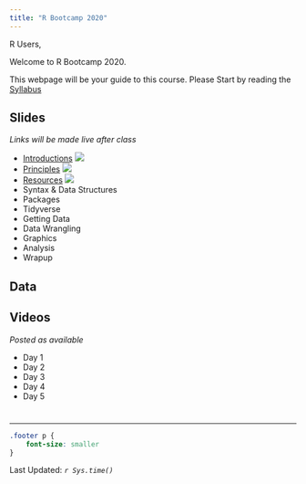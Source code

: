 ```yaml
---
title: "R Bootcamp 2020"
---
```


R Users, 

Welcome to R Bootcamp 2020.  

This webpage will be your guide to this course. Please Start by reading the 
[Syllabus](syllabus.html)


## Slides

*Links will be made live after class*

* [Introductions](00-Introductions.html) [![](images/pdf.png)](pdf/Introductions.pdf)
* [Principles](01-Principles.html) [![](images/pdf.png)](pdf/Principles.pdf)
* [Resources](02-Resources.html) [![](images/pdf.png)](pdf/Resources.pdf)
* Syntax & Data Structures
* Packages
* Tidyverse
* Getting Data
* Data Wrangling
* Graphics
* Analysis
* Wrapup

## Data


## Videos

*Posted as available*

* Day 1
* Day 2
* Day 3
* Day 4
* Day 5


# {.footer}
<hr>
```css
.footer p {
    font-size: smaller
}
```
Last Updated: *`r Sys.time()`*

